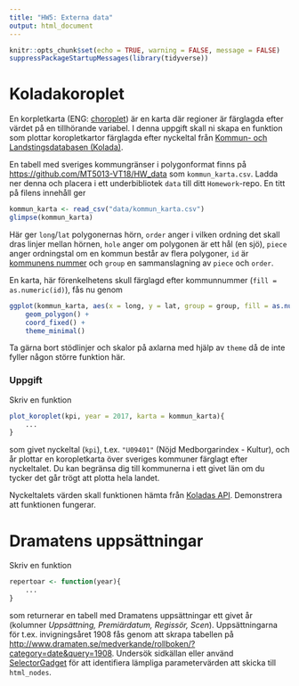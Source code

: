 ```yaml
---
title: "HW5: Externa data"
output: html_document
---
```


```r
knitr::opts_chunk$set(echo = TRUE, warning = FALSE, message = FALSE)
suppressPackageStartupMessages(library(tidyverse))
```

# Koladakoroplet

En korpletkarta (ENG: [choroplet](https://en.wikipedia.org/wiki/Choropleth_map)) är en karta där regioner är färglagda efter värdet på en tillhörande variabel. I denna uppgift skall ni skapa en funktion som plottar koropletkartor färglagda efter nyckeltal från [Kommun- och Landstingsdatabasen (Kolada)](https://www.kolada.se/index.php?_p=index).

En tabell med sveriges kommungränser i polygonformat finns  på <https://github.com/MT5013-VT18/HW_data> som `kommun_karta.csv`. Ladda ner denna och placera i ett underbibliotek `data` till ditt `Homework`-repo. En titt på filens innehåll ger
```r
kommun_karta <- read_csv("data/kommun_karta.csv")
glimpse(kommun_karta)
```

Här ger `long`/`lat` polygonernas hörn, `order` anger i vilken ordning det skall dras linjer mellan hörnen, `hole` anger om polygonen är ett hål (en sjö), `piece` anger ordningstal om en kommun består av flera polygoner, `id` är [kommunens nummer](http://www.scb.se/hitta-statistik/regional-statistik-och-kartor/regionala-indelningar/lan-och-kommuner/lan-och-kommuner-i-kodnummerordning/) och `group` en sammanslagning av `piece` och `order`.

En karta, här förenkelhetens skull färglagd efter kommunnummer (`fill = as.numeric(id)`), fås nu genom
```r
ggplot(kommun_karta, aes(x = long, y = lat, group = group, fill = as.numeric(id))) +
    geom_polygon() +
    coord_fixed() +
    theme_minimal()
```

Ta gärna bort stödlinjer och skalor på axlarna med hjälp av `theme` då de inte fyller någon större funktion här.

### Uppgift

Skriv en funktion
```r
plot_koroplet(kpi, year = 2017, karta = kommun_karta){
    ...
}
```
som givet nyckeltal (`kpi`), t.ex. `"U09401"` (Nöjd Medborgarindex - Kultur), och år plottar en koropletkarta över sveriges kommuner färglagt efter nyckeltalet. Du kan begränsa dig till kommunerna i ett givet län om du tycker det går trögt att plotta hela landet.

Nyckeltalets värden skall funktionen hämta från [Koladas API](https://www.kolada.se/index.php?_p=index/API). Demonstrera att funktionen fungerar.

# Dramatens uppsättningar

Skriv en funktion
```r
repertoar <- function(year){
    ...
}
```

som returnerar en tabell med Dramatens uppsättningar ett givet år (kolumner *Uppsättning, Premiärdatum, Regissör, Scen*). Uppsättningarna för t.ex. invigningsåret 1908 fås genom att skrapa tabellen på <http://www.dramaten.se/medverkande/rollboken/?category=date&query=1908>. Undersök sidkällan eller använd [SelectorGadget](https://cran.r-project.org/web/packages/rvest/vignettes/selectorgadget.html) för att identifiera lämpliga parametervärden att skicka till `html_nodes`.


